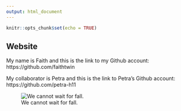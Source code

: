 ```yaml
---
output: html_document
---
```


```r
knitr::opts_chunk$set(echo = TRUE)
```

## Website 

My name is Faith and this is the link to my Github account: https://github.com/faithtwin 

My collaborator is Petra and this is the link to Petra's Github account: https://github.com/petra-h11

![We cannot wait for fall.](https://rhythmsofplay.com/wp-content/uploads/2023/10/Signs-of-Fall-Autumn-Scavenger-Hunt-fbpin-600.jpg)